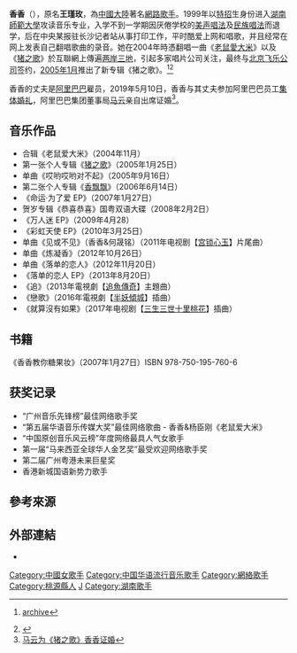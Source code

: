 {{藝人
|姓名 = 香香
|類型 = 女歌手
|原名 = 王瑾玫
|羅馬拼音 = Wáng Jǐnméi
|英文名 = Kimi
|出生日期 = {{birth_date_and_age|1984|6|14}}
|出生地點 = {{CHN}}[[湖南省|湖南省]][[常德市|常德市]][[桃源县|桃源县]]
|国籍 = {{PRC}}
|教育程度 = [[高中|高中]]（[[本科|本科]][[肄业|肄业]]）
|母校 = [[湖南师范大学|湖南师范大学]]（[[音乐|音乐]]专业）
|網站 = [http://weibo.com/xiangxiangkimi 香香新浪微博]
}}
'''香香'''（{{bd|1984年|6月14日|catIdx=X香}}），原名'''王瑾玫'''，為[[中國大陸|中國大陸]]著名[[網際網路|網路]][[歌手|歌手]]。1999年以[[特招|特招]]生身份进入[[湖南師範大學|湖南師範大學]]攻读音乐专业，入学不到一学期因厌倦学校的[[美声唱法|美声唱法]]及[[民族唱法|民族唱法]]而退学，后在中央某报驻长沙记者站从事打印工作，平时酷爱上网和唱歌，并且经常在网上发表自己翻唱歌曲的录音。她在2004年時憑翻唱一曲《[[老鼠愛大米|老鼠愛大米]]》以及《[[猪之歌|猪之歌]]》於互聯網上傳遍[[两岸三地|两岸三地]]，引起多家唱片公司关注，最终与[[北京飞乐公司|北京飞乐公司]]签约，[[2005年1月|2005年1月]]推出了新专辑《猪之歌》。<ref>{{cite web|url=http://ok.21cn.com/zhuanti/xiangxiang.html|title=香香-歌曲专辑|work=21cn.com|publisher=中国电信|archiveurl=https://web.archive.org/web/20050210231716/http://ok.21cn.com/zhuanti/xiangxiang.html|archivedate=2005-02-10|accessdate=2005-02-10|deadurl=yes}}[http://archive.is/ok.21cn.com/zhuanti/xiangxiang.html archive]</ref><ref>{{cite news|url=http://news.bbc.co.uk/2/hi/technology/4230846.stm |publisher=BBC|title= Chinese pop idol thrives online|author=Nick Mackie|date=13 September 2005}}</ref>

香香的丈夫是[[阿里巴巴集团|阿里巴巴]]雇员，2019年5月10日，香香与其丈夫参加阿里巴巴员工[[集團婚禮|集体婚礼]]，阿里巴巴集团董事局[[马云|马云]]亲自出席证婚<ref>[https://photo.sina.cn/album_4_704_313776.htm?ch=4&cid=y&from=wap&vt=4&hd=1 马云为《猪之歌》香香证婚]</ref>。

==音乐作品==
* 合辑《老鼠爱大米》（2004年11月） 
* 第一张个人专辑《[[猪之歌|猪之歌]]》（2005年1月25日）
* 单曲《哎哟哎哟对不起》（2005年9月16日） 
* 第二张个人专辑《[[香飘飘|香飘飘]]》（2006年6月14日）
* 《命运·为了爱 EP》（2007年1月27日）
* 贺岁专辑《恭喜恭喜》国粤双语大碟（2008年2月2日） 
* 《万人迷 EP》（2009年4月28）
* 《彩虹天使 EP》（2010年3月25日）
* 单曲《见或不见》（香香&何晟铭）（2011年电视剧【[[宫锁心玉|宫锁心玉]]】片尾曲） 
* 单曲《炼凝香》（2012年10月26日）
* 单曲《落单的恋人》（2012年11月20日）
* 《落单的恋人 EP》（2013年8月20日）
* 《追》（2013年電視劇【[[追魚傳奇|追魚傳奇]]】主題曲）
* 《戀歌》（2016年電視劇【[[半妖傾城|半妖傾城]]】插曲）
* 《就算沒有如果》（2017年电视剧【[[三生三世十里桃花|三生三世十里桃花]]】插曲）

==书籍==
《香香教你糖果妆》（2007年1月27日）ISBN 978-750-195-760-6
==获奖记录==
* “广州音乐先锋榜”最佳网络歌手奖
* “第五届华语音乐传媒大奖”最佳网络歌曲 - 香香&杨臣刚《老鼠爱大米》 
* “中国原创音乐风云榜”年度网络最具人气女歌手
* 第一届“马来西亚全球华人金艺奖”最受欢迎网络歌手奖
* 第二届广州粤港未来巨星奖
* 香港新城国语新势力歌手

== 參考來源 ==
{{reflist}}
==外部連結==
*{{weibo|xiangxiangkimi}}

{{Authority control}}
{{DEFAULTSORT:X}}
[[Category:中國女歌手|Category:中國女歌手]]
[[Category:中国华语流行音乐歌手|Category:中国华语流行音乐歌手]]
[[Category:網絡歌手|Category:網絡歌手]]
[[Category:桃源縣人|Category:桃源縣人]]
[[Category:王姓|J]]
[[Category:湖南歌手|Category:湖南歌手]]